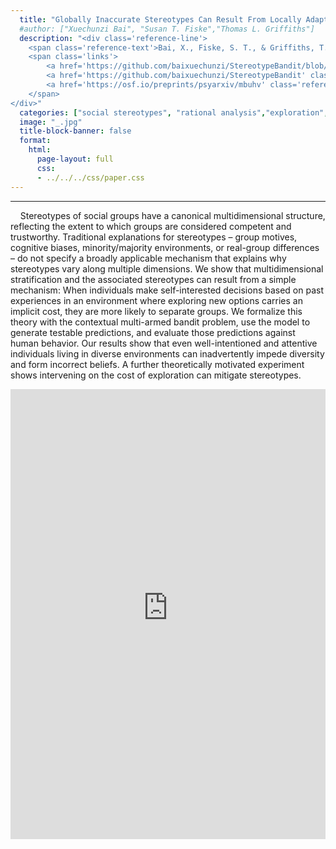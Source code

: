```yaml
---
  title: "Globally Inaccurate Stereotypes Can Result From Locally Adaptive Exploration"
  #author: ["Xuechunzi Bai", "Susan T. Fiske","Thomas L. Griffiths"]
  description: "<div class='reference-line'>
    <span class='reference-text'>Bai, X., Fiske, S. T., & Griffiths, T. L. (2022). <em>[Psychological Science](https://doi.org/10.1177/09567976211045929)</em></span>
    <span class='links'>
        <a href='https://github.com/baixuechunzi/StereotypeBandit/blob/master/presentation/BaiFiskeGriffiths2021(July%204).pdf' class='reference-text'>[slides]</a>
        <a href='https://github.com/baixuechunzi/StereotypeBandit' class='reference-text'>[code]</a>
        <a href='https://osf.io/preprints/psyarxiv/mbuhv' class='reference-text'>[talk]</a>
    </span>
</div>"
  categories: ["social stereotypes", "rational analysis","exploration","reinforcement learning"]
  image: "_.jpg"
  title-block-banner: false
  format:
    html:
      page-layout: full
      css: 
      - ../../../css/paper.css
---
```


------------------------------------------------------------------------

::: grid
::: g-col-4
```{=html}
<div class="summary-card">
    <p>
    &nbsp &nbsp Stereotypes of social groups have a canonical multidimensional structure, reflecting the extent to which groups are considered competent and trustworthy. Traditional explanations for stereotypes – group motives, cognitive biases, minority/majority environments, or real-group differences – do not specify a broadly applicable mechanism that explains why stereotypes vary along multiple dimensions. We show that multidimensional stratification and the associated stereotypes can result from a simple mechanism: When individuals make self-interested decisions based on past experiences in an environment where exploring new options carries an implicit cost, they are more likely to separate groups. We formalize this theory with the contextual multi-armed bandit problem, use the model to generate testable predictions, and evaluate those predictions against human behavior. Our results show that even well-intentioned and attentive individuals living in diverse environments can inadvertently impede diversity and form incorrect beliefs. A further theoretically motivated experiment shows intervening on the cost of exploration can mitigate stereotypes.</p>
</div>
```

:::

::: g-col-8
```{=html}
 <iframe id="example1" src="https://psymichaelzhu.shinyapps.io/ParallelComparison/" style="border: none; width: 100%; height: 720px" frameborder="0"></iframe>
```

:::
:::